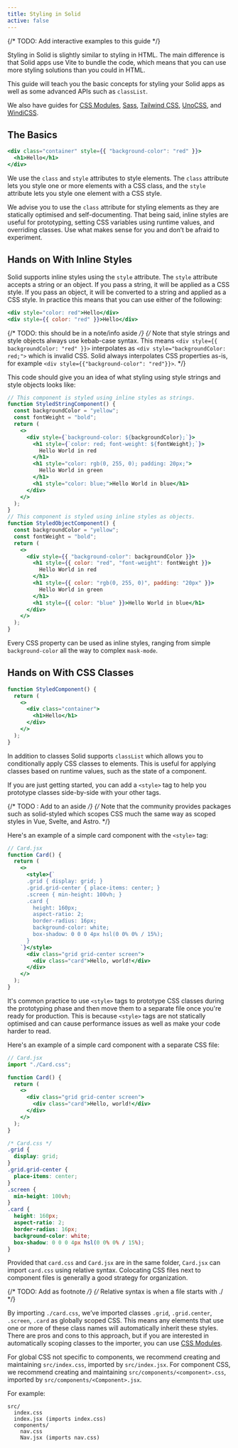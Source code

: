 ```yaml
---
title: Styling in Solid
active: false
---
```


{/* TODO: Add interactive examples to this guide */}

Styling in Solid is slightly similar to styling in HTML. The main difference is that Solid apps use Vite to bundle the code, which means that you can use more styling solutions than you could in HTML.

This guide will teach you the basic concepts for styling your Solid apps as well as some advanced APIs such as `classList`.

We also have guides for [CSS Modules](#TODO), [Sass](#TODO), [Tailwind CSS](#TODO), [UnoCSS](#TODO), and [WindiCSS](#TODO).

## The Basics

```jsx
<div class="container" style={{ "background-color": "red" }}>
  <h1>Hello</h1>
</div>
```

We use the `class` and `style` attributes to style elements. The `class` attribute lets you style one or more elements with a CSS class, and the `style` attribute lets you style one element with a CSS style.

We advise you to use the `class` attribute for styling elements as they are statically optimised and self-documenting. That being said, inline styles are useful for prototyping, setting CSS variables using runtime values, and overriding classes. Use what makes sense for you and don’t be afraid to experiment.

## Hands on With Inline Styles

Solid supports inline styles using the `style` attribute. The `style` attribute accepts a string or an object. If you pass a string, it will be applied as a CSS style. If you pass an object, it will be converted to a string and applied as a CSS style. In practice this means that you can use either of the following:

```jsx
<div style="color: red">Hello</div>
<div style={{ color: "red" }}>Hello</div>
```

{/* TODO: this should be in a note/info aside */}
{/* Note that style strings and style objects always use kebab-case syntax. This means `<div style={{ backgroundColor: "red" }}>` interpolates as `<div style="backgroundColor: red;">` which is invalid CSS. Solid always interpolates CSS properties as-is, for example `<div style={{"background-color": "red"}}>`. */}

This code should give you an idea of what styling using style strings and style objects looks like:

```jsx
// This component is styled using inline styles as strings.
function StyledStringComponent() {
  const backgroundColor = "yellow";
  const fontWeight = "bold";
  return (
    <>
      <div style={`background-color: ${backgroundColor};`}>
        <h1 style={`color: red; font-weight: ${fontWeight};`}>
          Hello World in red
        </h1>
        <h1 style="color: rgb(0, 255, 0); padding: 20px;">
          Hello World in green
        </h1>
        <h1 style="color: blue;">Hello World in blue</h1>
      </div>
    </>
  );
}
// This component is styled using inline styles as objects.
function StyledObjectComponent() {
  const backgroundColor = "yellow";
  const fontWeight = "bold";
  return (
    <>
      <div style={{ "background-color": backgroundColor }}>
        <h1 style={{ color: "red", "font-weight": fontWeight }}>
          Hello World in red
        </h1>
        <h1 style={{ color: "rgb(0, 255, 0)", padding: "20px" }}>
          Hello World in green
        </h1>
        <h1 style={{ color: "blue" }}>Hello World in blue</h1>
      </div>
    </>
  );
}
```

Every CSS property can be used as inline styles, ranging from simple `background-color` all the way to complex `mask-mode`.

## Hands on With CSS Classes

```jsx
function StyledComponent() {
  return (
    <>
      <div class="container">
        <h1>Hello</h1>
      </div>
    </>
  );
}
```

In addition to classes Solid supports `classList` which allows you to conditionally apply CSS classes to elements. This is useful for applying classes based on runtime values, such as the state of a component.

If you are just getting started, you can add a `<style>` tag to help you prototype classes side-by-side with your other tags.

{/* TODO : Add to an aside */}
{/* Note that the community provides packages such as solid-styled which scopes CSS much the same way as scoped styles in Vue, Svelte, and Astro. */}

Here's an example of a simple card component with the `<style>` tag:

```jsx
// Card.jsx
function Card() {
  return (
    <>
      <style>{`
      .grid { display: grid; }
      .grid.grid-center { place-items: center; }
      .screen { min-height: 100vh; }
      .card {
        height: 160px;
        aspect-ratio: 2;
        border-radius: 16px;
        background-color: white;
        box-shadow: 0 0 0 4px hsl(0 0% 0% / 15%);
      }
    `}</style>
      <div class="grid grid-center screen">
        <div class="card">Hello, world!</div>
      </div>
    </>
  );
}
```

It's common practice to use `<style>` tags to prototype CSS classes during the prototyping phase and then move them to a separate file once you're ready for production. This is because `<style>` tags are not statically optimised and can cause performance issues as well as make your code harder to read.

Here's an example of a simple card component with a separate CSS file:

```jsx
// Card.jsx
import "./Card.css";

function Card() {
  return (
    <>
      <div class="grid grid-center screen">
        <div class="card">Hello, world!</div>
      </div>
    </>
  );
}
```

```css
/* Card.css */
.grid {
  display: grid;
}
.grid.grid-center {
  place-items: center;
}
.screen {
  min-height: 100vh;
}
.card {
  height: 160px;
  aspect-ratio: 2;
  border-radius: 16px;
  background-color: white;
  box-shadow: 0 0 0 4px hsl(0 0% 0% / 15%);
}
```

Provided that `card.css` and `Card.jsx` are in the same folder, `Card.jsx` can import `card.css` using relative syntax. Colocating CSS files next to component files is generally a good strategy for organization.

{/* TODO: Add as footnote */}
{/* Relative syntax is when a file starts with ./ */}

By importing `./card.css`, we’ve imported classes `.grid`, `.grid.center`, `.screen`, `.card` as globally scoped CSS. This means any elements that use one or more of these class names will automatically inherit these styles. There are pros and cons to this approach, but if you are interested in automatically scoping classes to the importer, you can use [CSS Modules](#TODO).

For global CSS not specific to components, we recommend creating and maintaining `src/index.css`, imported by `src/index.jsx`. For component CSS, we recommend creating and maintaining `src/components/<component>.css`, imported by `src/components/<Component>.jsx`.

For example: 

```
src/
  index.css
  index.jsx (imports index.css)
  components/
    nav.css
    Nav.jsx (imports nav.css)
```